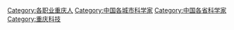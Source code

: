 [[Category:各职业重庆人|Category:各职业重庆人]]
[[Category:中国各城市科学家|Category:中国各城市科学家]]
[[Category:中国各省科学家|Category:中国各省科学家]]
[[Category:重庆科技|Category:重庆科技]]